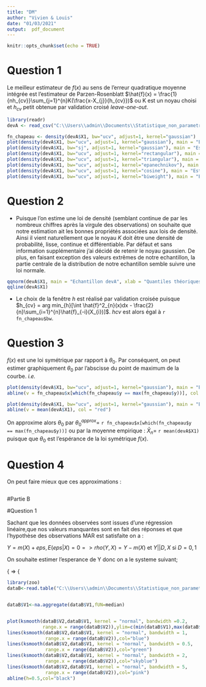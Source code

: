 ```yaml
---
title: "DM"
author: "Vivien & Louis"
date: "01/03/2021"
output:  pdf_document
---
```


```r
knitr::opts_chunk$set(echo = TRUE)
```

# Question 1


Le meilleur estimateur de ${f}(x)$ au sens de l'erreur quadratique moyenne intégrée est l'estimateur de Parzen-Rosenblatt $\hat{f}(x) = \frac{1}{nh_{cv}}\sum_{j=1}^{n}K(\frac{x-X_{j}}{h_{cv}})$ ou K est un noyau choisi et $h_{cv}$ petit obtenue par validation croisé *leave-one-out*.


```r
library(readr)
devA <- read_csv("C:\\Users\\admin\\Documents\\Statistique_non_parametrique\\donnees_source\\devA.txt", col_names = FALSE)
```



```r
fn_chapeau <- density(devA$X1, bw="ucv", adjust=1, kernel="gaussian") 
plot(density(devA$X1, bw="ucv", adjust=1, kernel="gaussian"), main = "Estimation de f(x) par noyau gaussien")
plot(density(devA$X1, bw="sj", adjust=1, kernel="gaussian"), main = "Estimation de f(x) par noyau gaussien et fenêtre plug-in")
plot(density(devA$X1, bw="ucv", adjust=1, kernel="rectangular"), main = "Estimation de f(x) par noyau rectangulaire")
plot(density(devA$X1, bw="ucv", adjust=1, kernel="triangular"), main = "Estimation de f(x) par noyau triangulaire")
plot(density(devA$X1, bw="ucv", adjust=1, kernel="epanechnikov"), main = "Estimation de f(x) par noyau epanechnikov")
plot(density(devA$X1, bw="ucv", adjust=1, kernel="cosine"), main = "Estimation de f(x) par noyau cosine")
plot(density(devA$X1, bw="ucv", adjust=1, kernel="biweight"), main = "Estimation de f(x) par noyau biweight")
```



# Question 2


- Puisque l'on estime une loi de densité (semblant continue de par les nombreux chiffres après la virgule des observations) on souhaite que notre estimation ait les bonnes propriétés associées aux lois de densité. Ainsi il vient naturellement que le noyau $K$ doit être une densité de probabilité, lisse, continue et différentiable. Par défaut et sans information supplémentaire j'ai décidé de retenir le noyau gaussien. De plus, en faisant exception des valeurs extrêmes de notre echantillon, la partie centrale de la distribution de notre echantillon semble suivre une loi normale.

```r
qqnorm(devA$X1, main = "Echantillon devA", xlab = "Quantiles théoriques de loi normale", ylab = "Quantiles observés")
qqline(devA$X1)
```


- Le choix de la fenêtre $h$ est réalisé par validation croisée puisque $h_{cv} = arg min_{h}[\int \hat{f}^2_{n}(x)dx - \frac{2}{n}\sum_{i=1}^{n}\hat{f}_{-i}(X_{i})]$. $h_{}cv$ est alors égal à `r fn_chapeau$bw`. 



# Question 3 

$f(x)$ est une loi symétrique par rapport à $\theta_{0}$. Par conséquent, on peut estimer graphiquement $\theta_{0}$ par l'abscisse du point de maximum de la courbe. *i.e.*

```r
plot(density(devA$X1, bw="ucv", adjust=1, kernel="gaussian"), main = "Estimation de f(x) par noyau gaussien");
abline(v = fn_chapeau$x[which(fn_chapeau$y == max(fn_chapeau$y))], col = "red")

plot(density(devA$X1, bw="ucv", adjust=1, kernel="gaussian"), main = "Estimation de f(x) par noyau gaussien");
abline(v = mean(devA$X1), col = "red")
```

On approxime alors $\theta_{0}$ par $\theta_{0}^{approx} =$ `r fn_chapeau$x[which(fn_chapeau$y == max(fn_chapeau$y))]`
ou par la moyenne empirique : $\bar{X}_{n} =$ `r mean(devA$X1)` puisque que $\theta_{0}$ est l'espérance de la loi symétrique $f(x)$.


# Question 4 

On peut faire mieux que ces approximations :

```r

```



#Partie B

#Question 1

Sachant que les données observées sont issues d'une régression linéaire,que nos valeurs manquantes sont en fait des réponses et que l'hypothèse des observations MAR est satisfaite on a :

$Y=m(X)+eps, E(eps|X)=0 => rho(Y,X)=Y-m(X)$ et $Y||D,X$ si $D=0,1$

On souhaite estimer l'esperance de Y donc on a le systeme suivant;


\left \{
\begin{array}{rcl}
E[Y-alpha0]=0\\
D||Y,X
\end{array}
\right
=> 
\left \{
\begin{array}{rcl}
E[(D/p(X)*(Y-alpha0)]=0\\
E[(D/p(X))-1|X]=0
\end{array}
\right


```r
library(zoo)
dataB<-read.table("C:\\Users\\admin\\Documents\\Statistique_non_parametrique\\donnees_source\\devB.txt")


dataB$V1<-na.aggregate(dataB$V1,fUN=median)


plot(ksmooth(dataB$V2,dataB$V1, kernel = "normal", bandwidth =0.2,
             range.x = range(dataB$V2)),ylim=c(min(dataB$V1),max(dataB$V1)),col="red")
lines(ksmooth(dataB$V2,dataB$V1, kernel = "normal", bandwidth = 1,
              range.x = range(dataB$V2)),col="blue")
lines(ksmooth(dataB$V2,dataB$V1, kernel = "normal", bandwidth = 0.5,
              range.x = range(dataB$V2)),col="green")
lines(ksmooth(dataB$V2,dataB$V1, kernel = "normal", bandwidth = 2,
              range.x = range(dataB$V2)),col="skyblue")
lines(ksmooth(dataB$V2,dataB$V1, kernel = "normal", bandwidth = 5,
              range.x = range(dataB$V2)),col="pink")
abline(h=0.5,col="black")

```


